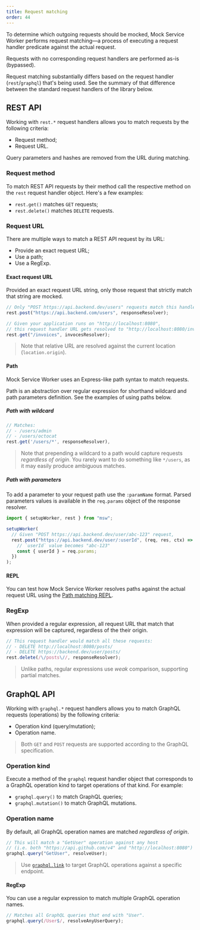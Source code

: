 ```yaml
---
title: Request matching
order: 44
---
```


To determine which outgoing requests should be mocked, Mock Service Worker performs request matching—a process of executing a request handler predicate against the actual request.

<Hint>
  Requests with no corresponding request handlers are performed as-is
  (bypassed).
</Hint>

Request matching substantially differs based on the request handler (`rest`/`graphql`) that's being used. See the summary of that difference between the standard request handlers of the library below.

## REST API

Working with `rest.*` request handlers allows you to match requests by the following criteria:

- Request method;
- Request URL.

<Hint mode="warning">
  Query parameters and hashes are removed from the URL during matching.
</Hint>

### Request method

To match REST API requests by their method call the respective method on the `rest` request handler object. Here's a few examples:

- `rest.get()` matches `GET` requests;
- `rest.delete()` matches `DELETE` requests.

<PageLink url="/docs/api/rest" title="Learn more about REST request handlers" />

### Request URL

There are multiple ways to match a REST API request by its URL:

- Provide an exact request URL;
- Use a path;
- Use a RegExp.

#### Exact request URL

Provided an exact request URL string, only those request that strictly match that string are mocked.

```js
// Only "POST https://api.backend.dev/users" requests match this handler
rest.post("https://api.backend.com/users", responseResolver);

// Given your application runs on "http://localhost:8080",
// this request handler URL gets resolved to "http://localhost:8080/invoices"
rest.get("/invoices", invocesResolver);
```

> Note that relative URL are resolved against the current location (`location.origin`).

#### Path

Mock Service Worker uses an Express-like path syntax to match requests.

Path is an abstraction over regular expression for shorthand wildcard and path parameters definition. See the examples of using paths below.

##### Path with wildcard

```js
// Matches:
// - /users/admin
// - /users/octocat
rest.get('/users/*', responseResolver),
```

> Note that prepending a wildcard to a path would capture requests _regardless of origin_. You rarely want to do something like `*/users`, as it may easily produce ambiguous matches.

##### Path with parameters

To add a parameter to your request path use the `:paramName` format. Parsed parameters values is available in the `req.params` object of the response resolver.

```js focusedLines=5
import { setupWorker, rest } from "msw";

setupWorker(
  // Given "POST https://api.backend.dev/user/abc-123" request,
  rest.post("https://api.backend.dev/user/:userId", (req, res, ctx) => {
    // `userId` value becomes "abc-123"
    const { userId } = req.params;
  })
);
```

#### REPL

You can test how Mock Service Worker resolves paths against the actual request URL using the [Path matching REPL](/repl).

### RegExp

When provided a regular expression, all request URL that match that expression will be captured, regardless of the their origin.

```js
// This request handler would match all these requests:
// - DELETE http://localhost:8080/posts/
// - DELETE https://backend.dev/user/posts/
rest.delete(/\/posts\//, responseResolver);
```

> Unlike paths, regular expressions use _weak_ comparison, supporting partial matches.

## GraphQL API

Working with `graphql.*` request handlers allows you to match GraphQL requests (operations) by the following criteria:

- Operation kind (query/mutation);
- Operation name.

> Both `GET` and `POST` requests are supported according to the GraphQL specification.

<PageLink
  url="/docs/api/graphql"
  title="Learn more about the GraphQL request handlers"
/>

### Operation kind

Execute a method of the `graphql` request handler object that corresponds to a GraphQL operation kind to target operations of that kind. For example:

- `graphql.query()` to match GraphQL queries;
- `graphql.mutation()` to match GraphQL mutations.

### Operation name

By default, all GraphQL operation names are matched _regardless of origin_.

```js
// This will match a "GetUser" operation against any host
// (i.e. both "https://api.github.com/v4" and "http://localhost:8080")
graphql.query("GetUser", resolveUser);
```

> Use [`graphql.link`](/docs/api/graphql/link) to target GraphQL operations against a specific endpoint.

#### RegExp

You can use a regular expression to match multiple GraphQL operation names.

```js
// Matches all GraphQL queries that end with "User".
graphql.query(/User$/, resolveAnyUserQuery);
```
